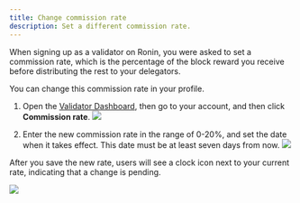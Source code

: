 ```yaml
---
title: Change commission rate
description: Set a different commission rate.
---
```



When signing up as a validator on Ronin, you were asked to set a commission rate, which is the percentage of the block reward
you receive before distributing the rest to your delegators.

You can change this commission rate in your profile.

1. Open the [Validator Dashboard](https://validator.roninchain.com), then go to your account, and then click **Commission rate**.
   <img src={stepOne} width={280} />

2. Enter the new commission rate in the range of 0-20%, and set the date when it takes effect. This date must be at least seven days from now.
   <img src={stepTwo} width={400} />

After you save the new rate, users will see a clock icon next to your current rate, indicating that a change is pending.

<img src={stepThree} width={280} />
